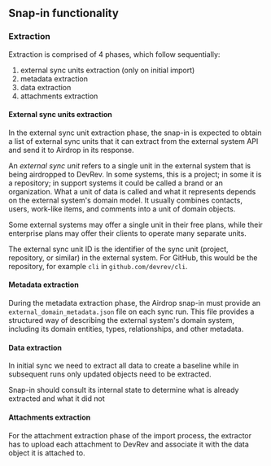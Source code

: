 ## Snap-in functionality

### Extraction

Extraction is comprised of 4 phases, which follow sequentially:

1. external sync units extraction (only on initial import)
2. metadata extraction
3. data extraction
4. attachments extraction

#### External sync units extraction

In the external sync unit extraction phase, the snap-in is expected to obtain a list of external
sync units that it can extract from the external system API and send it to Airdrop in its response.

An _external sync unit_ refers to a single unit in the external system that is being airdropped to DevRev.
In some systems, this is a project; in some it is a repository; in support systems it could be
called a brand or an organization.
What a unit of data is called and what it represents depends on the external system's domain model.
It usually combines contacts, users, work-like items, and comments into a unit of domain objects.

Some external systems may offer a single unit in their free plans,
while their enterprise plans may offer their clients to operate many separate units.

The external sync unit ID is the identifier of the sync unit (project, repository, or similar)
in the external system.
For GitHub, this would be the repository, for example `cli` in `github.com/devrev/cli`.

#### Metadata extraction

During the metadata extraction phase, the Airdrop snap-in must provide an
`external_domain_metadata.json` file on each sync run.
This file provides a structured way of describing the external system's domain system,
including its domain entities, types, relationships, and other metadata.

#### Data extraction

In initial sync we need to extract all data to create a baseline while in subsequent runs only updated objects need to be extracted.

Snap-in should consult its internal state to determine what is already extracted and what it did not

#### Attachments extraction

For the attachment extraction phase of the import process, the extractor has to upload each attachment to DevRev and associate it with the data object it is attached to.
